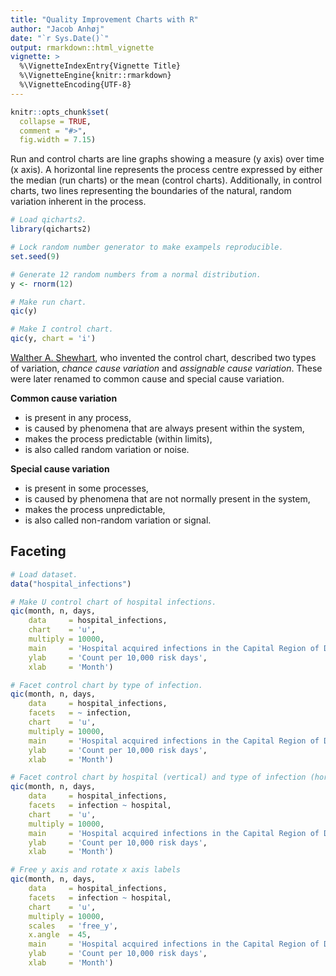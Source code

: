 ```yaml
---
title: "Quality Improvement Charts with R"
author: "Jacob Anhøj"
date: "`r Sys.Date()`"
output: rmarkdown::html_vignette
vignette: >
  %\VignetteIndexEntry{Vignette Title}
  %\VignetteEngine{knitr::rmarkdown}
  %\VignetteEncoding{UTF-8}
---
```


```r
knitr::opts_chunk$set(
  collapse = TRUE, 
  comment = "#>",
  fig.width = 7.15)
```

Run and control charts are line graphs showing a measure (y axis) over time (x axis). A horizontal line represents the process centre expressed by either the median (run charts) or the mean (control charts). Additionally, in control charts, two lines representing the boundaries of the natural, random variation inherent in the process.

```r
# Load qicharts2.
library(qicharts2)

# Lock random number generator to make exampels reproducible.
set.seed(9)

# Generate 12 random numbers from a normal distribution.
y <- rnorm(12)

# Make run chart.
qic(y)

# Make I control chart.
qic(y, chart = 'i')
```


[Walther A. Shewhart](http://en.wikipedia.org/wiki/Walter_A._Shewhart), who invented the control chart, described two types of variation, *chance cause variation* and *assignable cause variation*. These were later renamed to common cause and special cause variation.

**Common cause variation**

* is present in any process,
* is caused by phenomena that are always present within the system,
* makes the process predictable (within limits),
* is also called random variation or noise.

**Special cause variation**

* is present in some processes,
* is caused by phenomena that are not normally present in the system,
* makes the process unpredictable,
* is also called non-random variation or signal.

## Faceting

```r
# Load dataset.
data("hospital_infections")

# Make U control chart of hospital infections.
qic(month, n, days,
    data     = hospital_infections,
    chart    = 'u',
    multiply = 10000,
    main     = 'Hospital acquired infections in the Capital Region of Denmark',
    ylab     = 'Count per 10,000 risk days',
    xlab     = 'Month')

# Facet control chart by type of infection.
qic(month, n, days,
    data     = hospital_infections,
    facets   = ~ infection,
    chart    = 'u',
    multiply = 10000,
    main     = 'Hospital acquired infections in the Capital Region of Denmark',
    ylab     = 'Count per 10,000 risk days',
    xlab     = 'Month')

# Facet control chart by hospital (vertical) and type of infection (horizontal).
qic(month, n, days,
    data     = hospital_infections,
    facets   = infection ~ hospital,
    chart    = 'u',
    multiply = 10000,
    main     = 'Hospital acquired infections in the Capital Region of Denmark',
    ylab     = 'Count per 10,000 risk days',
    xlab     = 'Month')

# Free y axis and rotate x axis labels
qic(month, n, days,
    data     = hospital_infections,
    facets   = infection ~ hospital,
    chart    = 'u',
    multiply = 10000,
    scales   = 'free_y',
    x.angle  = 45,
    main     = 'Hospital acquired infections in the Capital Region of Denmark',
    ylab     = 'Count per 10,000 risk days',
    xlab     = 'Month')
```

